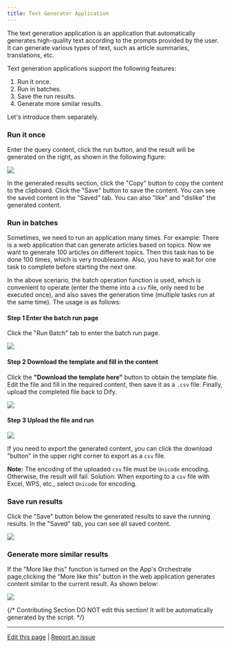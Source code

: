 ```yaml
---
title: Text Generator Application
---
```



The text generation application is an application that automatically generates high-quality text according to the prompts provided by the user. It can generate various types of text, such as article summaries, translations, etc.

Text generation applications support the following features:

1. Run it once.
2. Run in batches.
3. Save the run results.
4. Generate more similar results.

Let's introduce them separately.

### Run it once

Enter the query content, click the run button, and the result will be generated on the right, as shown in the following figure:

![](https://assets-docs.dify.ai/dify-enterprise-mintlify/en/guides/application-publishing/launch-your-webapp-quickly/4c5380cf71066d933082f7c30deacb01.png)

In the generated results section, click the "Copy" button to copy the content to the clipboard. Click the "Save" button to save the content. You can see the saved content in the "Saved" tab. You can also "like" and "dislike" the generated content.

### Run in batches

Sometimes, we need to run an application many times. For example: There is a web application that can generate articles based on topics. Now we want to generate 100 articles on different topics. Then this task has to be done 100 times, which is very troublesome. Also, you have to wait for one task to complete before starting the next one.

In the above scenario, the batch operation function is used, which is convenient to operate (enter the theme into a `csv` file, only need to be executed once), and also saves the generation time (multiple tasks run at the same time). The usage is as follows:

#### Step 1 Enter the batch run page

Click the "Run Batch" tab to enter the batch run page.

![](https://assets-docs.dify.ai/dify-enterprise-mintlify/en/guides/application-publishing/launch-your-webapp-quickly/c8381ab7fad14a54c86835dc4b1b6b5d.png)

#### Step 2 Download the template and fill in the content

Click the **"Download the template here"** button to obtain the template file. Edit the file and fill in the required content, then save it as a `.csv` file. Finally, upload the completed file back to Dify.

![](https://assets-docs.dify.ai/dify-enterprise-mintlify/en/guides/application-publishing/launch-your-webapp-quickly/bae4859c5cb7404ce901b7979237bb93.png)

#### Step 3 Upload the file and run

![](https://assets-docs.dify.ai/dify-enterprise-mintlify/en/guides/application-publishing/launch-your-webapp-quickly/fc84f62f41c12e14ff85b29e6bf43d27.png)

If you need to export the generated content, you can click the download "button" in the upper right corner to export as a `csv` file.

**Note:** The encoding of the uploaded `csv` file must be `Unicode` encoding. Otherwise, the result will fail. Solution: When exporting to a `csv` file with Excel, WPS, etc., select `Unicode` for encoding.

### Save run results

Click the "Save" button below the generated results to save the running results. In the "Saved" tab, you can see all saved content.

![](https://assets-docs.dify.ai/dify-enterprise-mintlify/en/guides/application-publishing/launch-your-webapp-quickly/3cdd15e87aa1f1aae9f6abadb0f16d1f.png)

### Generate more similar results

If the "More like this" function is turned on the App's Orchestrate page,clicking the "More like this" button in the web application generates content similar to the current result. As shown below:

![](https://assets-docs.dify.ai/dify-enterprise-mintlify/en/guides/application-publishing/launch-your-webapp-quickly/65fb111d8e89a8f7b761859265e42f0a.png)

{/*
Contributing Section
DO NOT edit this section!
It will be automatically generated by the script.
*/}

---

[Edit this page](https://github.com/langgenius/dify-docs/edit/main/en/guides/application-publishing/launch-your-webapp-quickly/text-generator.mdx) | [Report an issue](https://github.com/langgenius/dify-docs/issues/new?title=Documentation%20Issue%3A%20genera&body=%23%23%20Issue%20Description%0A%3C%21--%20Please%20briefly%20describe%20the%20issue%20you%20found%20--%3E%0A%0A%23%23%20Page%20Link%0Ahttps%3A%2F%2Fgithub.com%2Flanggenius%2Fdify-docs%2Fblob%2Fmain%2Fen/guides/application-publishing/launch-your-webapp-quickly%2Ftext-generator.mdx%0A%0A%23%23%20Suggested%20Changes%0A%3C%21--%20If%20you%20have%20specific%20suggestions%20for%20changes%2C%20please%20describe%20them%20here%20--%3E%0A%0A%3C%21--%20Thank%20you%20for%20helping%20improve%20our%20documentation%21%20--%3E)

